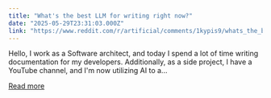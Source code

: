 ```yaml
---
title: "What's the best LLM for writing right now?"
date: "2025-05-29T23:31:03.000Z"
link: "https://www.reddit.com/r/artificial/comments/1kypis9/whats_the_best_llm_for_writing_right_now/"
---
```


Hello, I work as a Software architect, and today I spend a lot of time writing documentation for my developers. Additionally, as a side project, I have a YouTube channel, and I'm now utilizing AI to a...

[Read more](https://www.reddit.com/r/artificial/comments/1kypis9/whats_the_best_llm_for_writing_right_now/)

